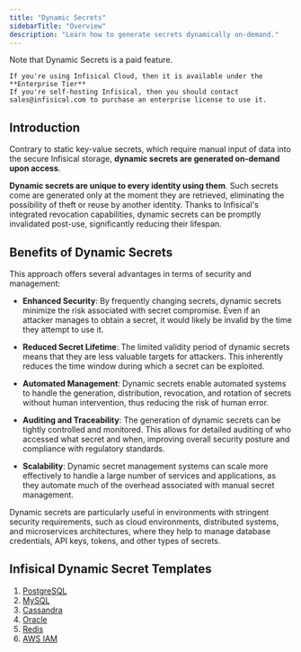 ```yaml
---
title: "Dynamic Secrets"
sidebarTitle: "Overview"
description: "Learn how to generate secrets dynamically on-demand."
---
```


<Info>
    Note that Dynamic Secrets is a paid feature.

    If you're using Infisical Cloud, then it is available under the **Enterprise Tier** 
    If you're self-hosting Infisical, then you should contact sales@infisical.com to purchase an enterprise license to use it.
</Info>

## Introduction

Contrary to static key-value secrets, which require manual input of data into the secure Infisical storage, **dynamic secrets are generated on-demand upon access**. 

**Dynamic secrets are unique to every identity using them**. Such secrets come are generated only at the moment they are retrieved, eliminating the possibility of theft or reuse by another identity. Thanks to Infisical's integrated revocation capabilities, dynamic secrets can be promptly invalidated post-use, significantly reducing their lifespan.

## Benefits of Dynamic Secrets

This approach offers several advantages in terms of security and management:

- **Enhanced Security**: By frequently changing secrets, dynamic secrets minimize the risk associated with secret compromise. Even if an attacker manages to obtain a secret, it would likely be invalid by the time they attempt to use it.

- **Reduced Secret Lifetime**: The limited validity period of dynamic secrets means that they are less valuable targets for attackers. This inherently reduces the time window during which a secret can be exploited.

- **Automated Management**: Dynamic secrets enable automated systems to handle the generation, distribution, revocation, and rotation of secrets without human intervention, thus reducing the risk of human error.

- **Auditing and Traceability**: The generation of dynamic secrets can be tightly controlled and monitored. This allows for detailed auditing of who accessed what secret and when, improving overall security posture and compliance with regulatory standards.

- **Scalability**: Dynamic secret management systems can scale more effectively to handle a large number of services and applications, as they automate much of the overhead associated with manual secret management.

Dynamic secrets are particularly useful in environments with stringent security requirements, such as cloud environments, distributed systems, and microservices architectures, where they help to manage database credentials, API keys, tokens, and other types of secrets.

## Infisical Dynamic Secret Templates

1. [PostgreSQL](./postgresql)
2. [MySQL](./mysql)
3. [Cassandra](./cassandra)
4. [Oracle](./oracle)
6. [Redis](./redis)
5. [AWS IAM](./aws-iam)
